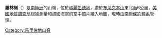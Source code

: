 '''羅林嶺'''（{{lang-en|Roaring Ridge}}）是[[南極洲|南極洲]]的山嶺，位於[[瑪麗伯德地|瑪麗伯德地]]，處於[[布萊克本山|布萊克本山]]東北面6公里，[[美國地質調查局|美國地質調查局]]根據測量和該國海軍的空中照片繪入地圖，現時由[[南極條約體系|南極條約體系]]管理。

{{coord|86|14|S|146|45|W|display=title}}

{{DEFAULTSORT:Roaring Ridge}}
[[Category:馬里伯地山脊|Category:馬里伯地山脊]]


{{MarieByrdLand-geo-stub}}